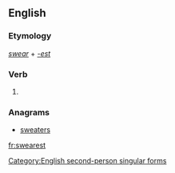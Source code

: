 ==English==

===Etymology===
''[[swear]]'' + ''[[-est]]''

===Verb===
{{en-verb form}}

# {{context|archaic|lang=en}} {{form of|Second-person singular simple present form|swear|lang=en}}

===Anagrams===
* [[sweaters#English|sweaters]]

[[Category:English second-person singular forms]]

[[fr:swearest]]